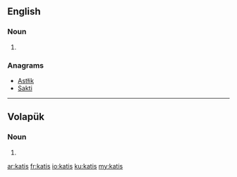 ==English==

===Noun===
{{head|en|plural}}

# {{plural of|kati|lang=en}}

===Anagrams===
* [[Astłik#English|Astłik]]
* [[Sakti#English|Sakti]]

----

==Volapük==

===Noun===
{{head|vo|noun form}}

# {{inflection of|kat||acc|p|lang=vo}}

[[ar:katis]]
[[fr:katis]]
[[io:katis]]
[[ku:katis]]
[[my:katis]]